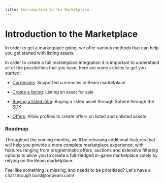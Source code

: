 ```yaml
---
title: Introduction to the Marketplace
---
```



# Introduction to the Marketplace

In order to get a marketplace going, we offer various methods that can help you get started with listing assets.

In order to create a full marketplace integration it is important to understand all of the possibilities that you have, here are some articles to get you started:

- [Currencies](/sdk/marketplace/currencies): Supported currencies in Beam marketplace

- [Create a listing](/sdk/marketplace/listing-assets): Listing an asset for sale

- [Buying a listed item](/sdk/marketplace/buying-assets): Buying a listed asset through Sphere through the SDK

- [Offers](/sdk/marketplace/offers): Allow profiles to create offers on listed and unlisted assets

### Roadmap

Throughout the coming months, we'll be releasing additional features that will help you provide a more complete marketplace experience, with features ranging from programmatic offers, auctions and extensive filtering options to allow you to create a full-fledged in-game marketplace solely by relying on the Beam marketplace.

<Callout emoji="🛠️">
  Feel like something is missing, and needs to be prioritized? Let's have a chat through build@onbeam.com!
</Callout>
